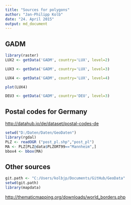 ```yaml
---
title: "Sources for polygons"
author: "Jan-Philipp Kolb"
date: "24. April 2015"
output: md_document
---
```



## GADM

```r
library(raster)
LUX2 <- getData('GADM', country='LUX', level=2)

LUX3 <- getData('GADM', country='LUX', level=3)

LUX4 <- getData('GADM', country='LUX', level=4)
```

```r
plot(LUX4)
```

```r
DEU3 <- getData('GADM', country='DEU', level=3)
```


## Postal codes for Germany

<http://datahub.io/de/dataset/postal-codes-de>

```r
setwd("D:/Daten/Daten/GeoDaten")
library(rgdal)
PLZ <- readOGR ("post_pl.shp","post_pl")
MA <- PLZ[PLZ@data$PLZORT99=="Mannheim",]
bbox4 <- bbox(MA)
```



## Other sources

```r
git.path <- "C:/Users/kolbjp/Documents/GitHub/GeoData"
setwd(git.path)
library(mapdata)
```



<http://thematicmapping.org/downloads/world_borders.php>